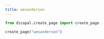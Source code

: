 ```yaml
---
title: wesanderson
---
```



```python
from dicopal.create_page import create_page

create_page("wesanderson")
```
